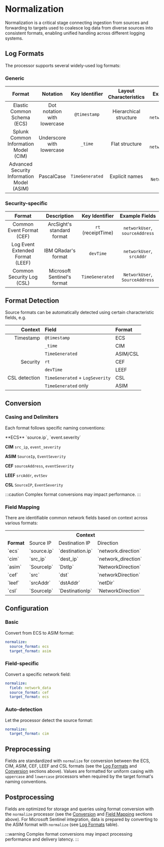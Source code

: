 # Normalization

Normalization is a critical stage connecting ingestion from sources and forwarding to targets used to coalesce log data from diverse sources into consistent formats, enabling unified handling across different logging systems.

## Log Formats

The processor supports several widely-used log formats:

### Generic

|Format|Notation|Key Identifier|Layout Characteristics|Example Fields|
|:-:|:-:|:-:|:-:|:-:|
|Elastic Common Schema (ECS)|Dot notation with lowercase|`@timestamp`|Hierarchical structure|`source.ip`, `network.direction`|
|Splunk Common Information Model (CIM)|Underscore with lowercase|`_time`|Flat structure|`src_ip`, `network_direction`|
|Advanced Security Information Model (ASIM)|PascalCase|`TimeGenerated`|Explicit names|`SourceIp`, `NetworkDirection`|

### Security-specific

|Format|Description|Key Identifier|Example Fields|
|:-:|:-:|:-:|:-:|
|Common Event Format (CEF)|ArcSight's standard format|`rt` (receiptTime)|`networkUser`, `sourceAddress`|
|Log Event Extended Format (LEEF)|IBM QRadar's format|`devTime`|`networkUser`, `srcAddr`|
|Common Security Log (CSL)|Microsoft Sentinel's format|`TimeGenerated`|`NetworkUser`, `SourceAddress`|

## Format Detection

Source formats can be automatically detected using certain characteristic fields, e.g.

|Context|Field|Format|
|--:|:--|:--|
|Timestamp|`@timestamp`|ECS|
||`_time`|CIM|
||`TimeGenerated`|ASIM/CSL
|Security|`rt`|CEF|
||`devTime`|LEEF|
|CSL detection|`TimeGenerated` + `LogSeverity`|CSL|
||`TimeGenerated` only|ASIM|

## Conversion

### Casing and Delimiters

Each format follows specific naming conventions:

<TermTable>
  <TermCol>**ECS**</TermCol>
  <DefCol>`source.ip`, `event.severity`</DefCol>

  <TermCol>**CIM**</TermCol>
  <DefCol>`src_ip`, `event_severity`</DefCol>

  <TermCol>**ASIM**</TermCol>
  <DefCol>`SourceIp`, `EventSeverity`</DefCol>

  <TermCol>**CEF**</TermCol>
  <DefCol>`sourceAddress`, `eventSeverity`</DefCol>

  <TermCol>**LEEF**</TermCol>
  <DefCol>`srcAddr`, `evtSev`</DefCol>

  <TermCol>**CSL**</TermCol>
  <DefCol>`SourceIP`, `EventSeverity`</DefCol>
</TermTable>

:::caution
Complex format conversions may impact performance.
:::

### Field Mapping

There are identifiable common network fields based on context across various formats:

<table>
  <tr><th></th><th colspan="3">Context</th></tr>
  <tr><td><b>Format</b></td><td>Source IP</td><td>Destination IP</td><td>Direction</td></tr>
  <tr><td style={{textAlign: "right"}}>`ecs`</td><td>`source.ip`</td><td>`destination.ip`</td><td>`network.direction`</td></tr>
  <tr><td style={{textAlign: "right"}}>`cim`</td><td>`src_ip`</td><td>`dest_ip`</td><td>`network_direction`</td></tr>
  <tr><td style={{textAlign: "right"}}>`asim`</td><td>`SourceIp`</td><td>`DstIp`</td><td>`NetworkDirection`</td></tr>
  <tr><td style={{textAlign: "right"}}>`cef`</td><td>`src`</td><td>`dst`</td><td>`networkDirection`</td></tr>
  <tr><td style={{textAlign: "right"}}>`leef`</td><td>`srcAddr`</td><td>`dstAddr`</td><td>`netDir`</td></tr>
  <tr><td style={{textAlign: "right"}}>`csl`</td><td>`SourceIp`</td><td>`DestinationIp`</td><td>`NetworkDirection`</td></tr>
</table>

## Configuration

### Basic

Convert from ECS to ASIM format:

```yaml
normalize:
  source_format: ecs
  target_format: asim
```

### Field-specific

Convert a specific network field:

```yaml
normalize:
  field: network_data
  source_format: cef
  target_format: ecs
```

### Auto-detection

Let the processor detect the source format:

```yaml
normalize:
  target_format: cim
```

## Preprocessing

Fields are standardized with `normalize` for conversion between the ECS, CIM, ASIM, CEF, LEEF and CSL formats (see the [Log Formats](#log-formats) and [Conversion](#conversion) sections above). Values are formatted for uniform casing with `uppercase` and `lowercase` processors when required by the target format's naming conventions.

## Postprocessing

Fields are optimized for storage and queries using format conversion with the `normalize` processor (see the [Conversion](#conversion) and [Field Mapping](#field-mapping) sections above). For Microsoft Sentinel integration, data is prepared by converting to the ASIM format with `normalize` (see [Log Formats](#log-formats) table).

:::warning
Complex format conversions may impact processing performance and delivery latency.
:::



